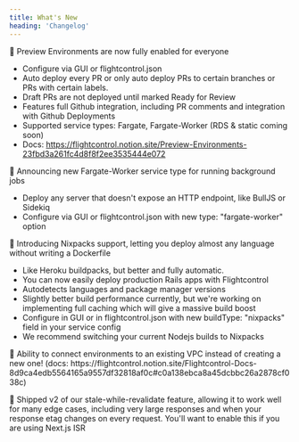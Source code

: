 ```yaml
---
title: What's New
heading: 'Changelog'
---
```



<div className="grid grid-cols-1 sm:grid-cols-2 gap-2 mt-[-32px]">
<ChangelogEntry date="2022-10-04" title="Preview environments, Worker & Nixpacks">
 🚀 Preview Environments are now fully enabled for everyone

- Configure via GUI or flightcontrol.json
- Auto deploy every PR or only auto deploy PRs to certain branches or PRs with certain labels.
- Draft PRs are not deployed until marked Ready for Review
- Features full Github integration, including PR comments and integration with Github Deployments
- Supported service types: Fargate, Fargate-Worker (RDS & static coming soon)
- Docs: https://flightcontrol.notion.site/Preview-Environments-23fbd3a261fc4d8f8f2ee3535444e072

🚀  Announcing new Fargate-Worker service type for running background jobs

- Deploy any server that doesn't expose an HTTP endpoint, like BullJS or Sidekiq
- Configure via GUI or flightcontrol.json with new type: "fargate-worker" option

🚀 Introducing Nixpacks support, letting you deploy almost any language without writing a Dockerfile

- Like Heroku buildpacks, but better and fully automatic.
- You can now easily deploy production Rails apps with Flightcontrol
- Autodetects languages and package manager versions
- Slightly better build performance currently, but we're working on implementing full caching which will give a massive build boost
- Configure in GUI or in flightcontrol.json with new buildType: "nixpacks" field in your service config
- We recommend switching your current Nodejs builds to Nixpacks
</ChangelogEntry>




<ChangelogEntry date="2022-08-01" title="VPC Enhancement &  Stale-while-revalidate Feature v2">
🚀 Ability to connect environments to an existing VPC instead of creating a new one! (docs: https://flightcontrol.notion.site/Flightcontrol-Docs-8d9ca4edb5564165a9557df32818af0c#c0a138ebca8a45dcbbc26a2878cf038c)

🚀 Shipped v2 of our stale-while-revalidate feature, allowing it to work well for many edge cases, including very large responses and when your response etag changes on every request. You'll want to enable this if you are using Next.js ISR
  </ChangelogEntry>

</div>